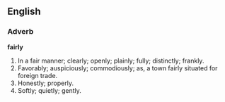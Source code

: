 ==English==

===Adverb===

'''fairly'''

#In a fair manner; clearly; openly; plainly; fully; distinctly; frankly.
#Favorably; auspiciously; commodiously; as, a town fairly situated for foreign trade.
#Honestly; properly.
#Softly; quietly; gently.